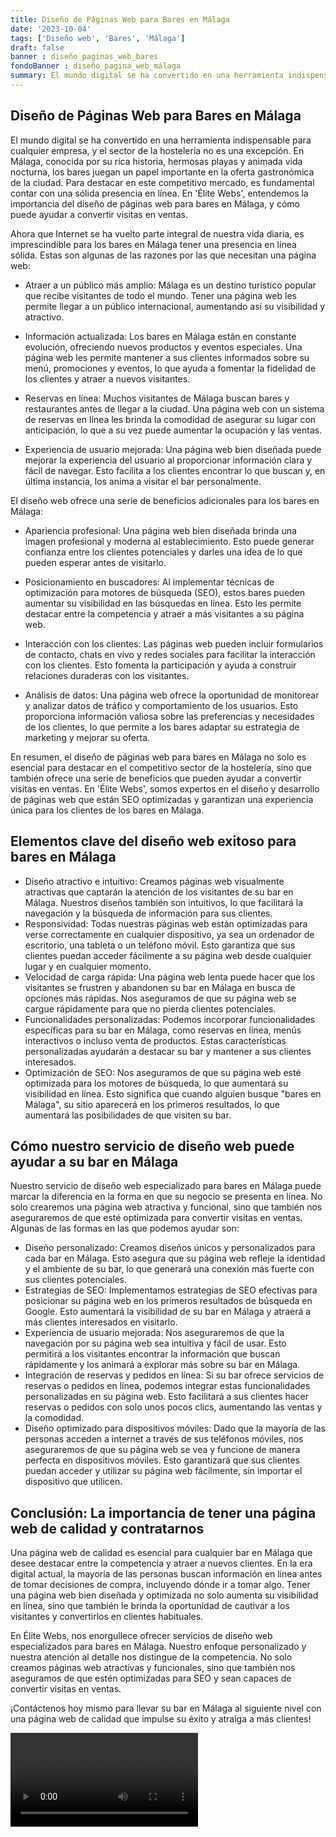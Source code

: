 ```yaml
---
title: Diseño de Páginas Web para Bares en Málaga
date: '2023-10-04'
tags: ['Diseño web', 'Bares', 'Málaga']
draft: false
banner : diseño_paginas_web_bares
fondoBanner : diseño_pagina_web_málaga
summary: El mundo digital se ha convertido en una herramienta indispensable para cualquier empresa, y el sector de la hostelería no es una excepción. En Málaga, conocida por su rica historia, hermosas playas y animada vida nocturna, los bares juegan un papel importante en la oferta gastronómica de la ciudad. Para destacar en este competitivo mercado, es fundamental contar con una sólida presencia en línea. En 'Élite Webs', entendemos la importancia del diseño de páginas web para bares en Málaga, y cómo puede ayudar a convertir visitas en ventas.
---
```


## Diseño de Páginas Web para Bares en Málaga

El mundo digital se ha convertido en una herramienta indispensable para cualquier empresa, y el sector de la hostelería no es una excepción. En Málaga, conocida por su rica historia, hermosas playas y animada vida nocturna, los bares juegan un papel importante en la oferta gastronómica de la ciudad. Para destacar en este competitivo mercado, es fundamental contar con una sólida presencia en línea. En 'Élite Webs', entendemos la importancia del diseño de páginas web para bares en Málaga, y cómo puede ayudar a convertir visitas en ventas.

Ahora que Internet se ha vuelto parte integral de nuestra vida diaria, es imprescindible para los bares en Málaga tener una presencia en línea sólida. Estas son algunas de las razones por las que necesitan una página web:

- Atraer a un público más amplio: Málaga es un destino turístico popular que recibe visitantes de todo el mundo. Tener una página web les permite llegar a un público internacional, aumentando así su visibilidad y atractivo.

- Información actualizada: Los bares en Málaga están en constante evolución, ofreciendo nuevos productos y eventos especiales. Una página web les permite mantener a sus clientes informados sobre su menú, promociones y eventos, lo que ayuda a fomentar la fidelidad de los clientes y atraer a nuevos visitantes.

- Reservas en línea: Muchos visitantes de Málaga buscan bares y restaurantes antes de llegar a la ciudad. Una página web con un sistema de reservas en línea les brinda la comodidad de asegurar su lugar con anticipación, lo que a su vez puede aumentar la ocupación y las ventas.

- Experiencia de usuario mejorada: Una página web bien diseñada puede mejorar la experiencia del usuario al proporcionar información clara y fácil de navegar. Esto facilita a los clientes encontrar lo que buscan y, en última instancia, los anima a visitar el bar personalmente.

El diseño web ofrece una serie de beneficios adicionales para los bares en Málaga:

- Apariencia profesional: Una página web bien diseñada brinda una imagen profesional y moderna al establecimiento. Esto puede generar confianza entre los clientes potenciales y darles una idea de lo que pueden esperar antes de visitarlo.

- Posicionamiento en buscadores: Al implementar técnicas de optimización para motores de búsqueda (SEO), estos bares pueden aumentar su visibilidad en las búsquedas en línea. Esto les permite destacar entre la competencia y atraer a más visitantes a su página web.

- Interacción con los clientes: Las páginas web pueden incluir formularios de contacto, chats en vivo y redes sociales para facilitar la interacción con los clientes. Esto fomenta la participación y ayuda a construir relaciones duraderas con los visitantes.

- Análisis de datos: Una página web ofrece la oportunidad de monitorear y analizar datos de tráfico y comportamiento de los usuarios. Esto proporciona información valiosa sobre las preferencias y necesidades de los clientes, lo que permite a los bares adaptar su estrategia de marketing y mejorar su oferta.

En resumen, el diseño de páginas web para bares en Málaga no solo es esencial para destacar en el competitivo sector de la hostelería, sino que también ofrece una serie de beneficios que pueden ayudar a convertir visitas en ventas. En 'Élite Webs', somos expertos en el diseño y desarrollo de páginas web que están SEO optimizadas y garantizan una experiencia única para los clientes de los bares en Málaga.

<GifSeo />

<Cta />

## Elementos clave del diseño web exitoso para bares en Málaga

- Diseño atractivo e intuitivo: Creamos páginas web visualmente atractivas que captarán la atención de los visitantes de su bar en Málaga. Nuestros diseños también son intuitivos, lo que facilitará la navegación y la búsqueda de información para sus clientes.
- Responsividad: Todas nuestras páginas web están optimizadas para verse correctamente en cualquier dispositivo, ya sea un ordenador de escritorio, una tableta o un teléfono móvil. Esto garantiza que sus clientes puedan acceder fácilmente a su página web desde cualquier lugar y en cualquier momento.
- Velocidad de carga rápida: Una página web lenta puede hacer que los visitantes se frustren y abandonen su bar en Málaga en busca de opciones más rápidas. Nos aseguramos de que su página web se cargue rápidamente para que no pierda clientes potenciales.
- Funcionalidades personalizadas: Podemos incorporar funcionalidades específicas para su bar en Málaga, como reservas en línea, menús interactivos o incluso venta de productos. Estas características personalizadas ayudarán a destacar su bar y mantener a sus clientes interesados.
- Optimización de SEO: Nos aseguramos de que su página web esté optimizada para los motores de búsqueda, lo que aumentará su visibilidad en línea. Esto significa que cuando alguien busque "bares en Málaga", su sitio aparecerá en los primeros resultados, lo que aumentará las posibilidades de que visiten su bar.

## Cómo nuestro servicio de diseño web puede ayudar a su bar en Málaga

Nuestro servicio de diseño web especializado para bares en Málaga puede marcar la diferencia en la forma en que su negocio se presenta en línea. No solo crearemos una página web atractiva y funcional, sino que también nos aseguraremos de que esté optimizada para convertir visitas en ventas. Algunas de las formas en las que podemos ayudar son:

- Diseño personalizado: Creamos diseños únicos y personalizados para cada bar en Málaga. Esto asegura que su página web refleje la identidad y el ambiente de su bar, lo que generará una conexión más fuerte con sus clientes potenciales.
- Estrategias de SEO: Implementamos estrategias de SEO efectivas para posicionar su página web en los primeros resultados de búsqueda en Google. Esto aumentará la visibilidad de su bar en Málaga y atraerá a más clientes interesados en visitarlo.
- Experiencia de usuario mejorada: Nos aseguraremos de que la navegación por su página web sea intuitiva y fácil de usar. Esto permitirá a los visitantes encontrar la información que buscan rápidamente y los animará a explorar más sobre su bar en Málaga.
- Integración de reservas y pedidos en línea: Si su bar ofrece servicios de reservas o pedidos en línea, podemos integrar estas funcionalidades personalizadas en su página web. Esto facilitará a sus clientes hacer reservas o pedidos con solo unos pocos clics, aumentando las ventas y la comodidad.
- Diseño optimizado para dispositivos móviles: Dado que la mayoría de las personas acceden a internet a través de sus teléfonos móviles, nos aseguraremos de que su página web se vea y funcione de manera perfecta en dispositivos móviles. Esto garantizará que sus clientes puedan acceder y utilizar su página web fácilmente, sin importar el dispositivo que utilicen.

## Conclusión: La importancia de tener una página web de calidad y contratarnos

Una página web de calidad es esencial para cualquier bar en Málaga que desee destacar entre la competencia y atraer a nuevos clientes. En la era digital actual, la mayoría de las personas buscan información en línea antes de tomar decisiones de compra, incluyendo dónde ir a tomar algo. Tener una página web bien diseñada y optimizada no solo aumenta su visibilidad en línea, sino que también le brinda la oportunidad de cautivar a los visitantes y convertirlos en clientes habituales.

En Élite Webs, nos enorgullece ofrecer servicios de diseño web especializados para bares en Málaga. Nuestro enfoque personalizado y nuestra atención al detalle nos distingue de la competencia. No solo creamos páginas web atractivas y funcionales, sino que también nos aseguramos de que estén optimizadas para SEO y sean capaces de convertir visitas en ventas.

¡Contáctenos hoy mismo para llevar su bar en Málaga al siguiente nivel con una página web de calidad que impulse su éxito y atraiga a más clientes!

<Video />

<CtaBot job='Bares' city='Málaga'/>

<Gmaps query='Málaga+españa+maps' />